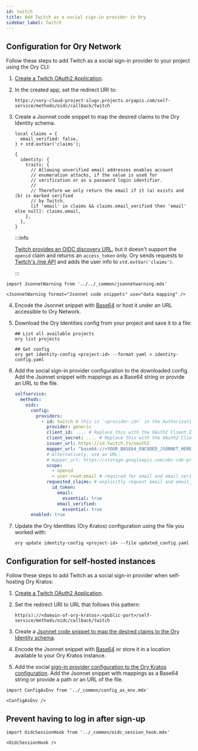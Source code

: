 ```yaml
---
id: twitch
title: Add Twitch as a social sign-in provider in Ory
sidebar_label: Twitch
---
```


## Configuration for Ory Network

Follow these steps to add Twitch as a social sign-in provider to your project using the Ory CLI:

1. [Create a Twitch OAuth2 Application](https://dev.twitch.tv/docs/authentication#registration).
2. In the created app, set the redirect URI to:

   ```shell
   https://<ory-cloud-project-slug>.projects.oryapis.com/self-service/methods/oidc/callback/twitch
   ```

<a name="mapping"></a>

3. Create a Jsonnet code snippet to map the desired claims to the Ory Identity schema.

   ```jsonnet
   local claims = {
     email_verified: false,
   } + std.extVar('claims');

   {
     identity: {
       traits: {
         // Allowing unverified email addresses enables account
         // enumeration attacks, if the value is used for
         // verification or as a password login identifier.
         //
         // Therefore we only return the email if it (a) exists and (b) is marked verified
         // by Twitch.
         [if 'email' in claims && claims.email_verified then 'email' else null]: claims.email,
       },
     },
   }
   ```

   :::info

   [Twitch provides an OIDC discovery URL](https://accounts.Twitch.com/.well-known/openid-configuration), but it doesn't support
   the `openid` claim and returns an `access_token` only. Ory sends requests to
   [Twitch's /me API](https://developer.Twitch.com/documentation/web-api/reference/#/operations/get-current-users-profile) and
   adds the user info to `std.extVar('claims')`.

   :::

```mdx-code-block
import JsonnetWarning from '../../_common/jsonnetwarning.mdx'

<JsonnetWarning format="Jsonnet code snippets" use="data mapping" />
```

4. Encode the Jsonnet snippet with [Base64](https://www.base64encode.org/) or host it under an URL accessible to Ory Network.
5. Download the Ory Identities config from your project and save it to a file:

   ```shell
   ## List all available projects
   ory list projects

   ## Get config
   ory get identity-config <project-id> --format yaml > identity-config.yaml
   ```

<a name="config"></a>

6. Add the social sign-in provider configuration to the downloaded config. Add the Jsonnet snippet with mappings as a Base64
   string or provide an URL to the file.

   ```yaml
   selfservice:
     methods:
       oidc:
         config:
           providers:
             - id: twitch # this is `<provider-id>` in the Authorization callback URL. DO NOT CHANGE IT ONCE SET!
               provider: generic
               client_id: .... # Replace this with the OAuth2 Client ID provided by Twitch
               client_secret: .... # Replace this with the OAuth2 Client Secret provided by Twitch
               issuer_url: https://id.twitch.tv/oauth2
               mapper_url: "base64://<YOUR_BASE64_ENCODED_JSONNET_HERE>"
               # Alternatively, use an URL:
               # mapper_url: https://storage.googleapis.com/abc-cde-prd/9cac9717f007808bf17f22ce7f4295c739604b183f05ac4afb4
               scope:
                 - openid
                 - user:read:email # required for email and email_verified claims in the near future
               requested_claims: # explicitly request email and email_verified claims because twitch doesn't add them by default
                 id_token:
                   email:
                     essential: true
                   email_verified:
                     essential: true
         enabled: true
   ```

7. Update the Ory Identities (Ory Kratos) configuration using the file you worked with:

   ```shell
   ory update identity-config <project-id> --file updated_config.yaml
   ```

## Configuration for self-hosted instances

Follow these steps to add Twitch as a social sign-in provider when self-hosting Ory Kratos:

1. [Create a Twitch OAuth2 Application](https://dev.twitch.tv/docs/authentication#registration).
2. Set the redirect URI to URL that follows this pattern:

   ```shell
   http(s)://<domain-of-ory-kratos>:<public-port>/self-service/methods/oidc/callback/twitch
   ```

3. Create a [Jsonnet code snippet to map the desired claims to the Ory Identity schema](#mapping).
4. Encode the Jsonnet snippet with [Base64](https://www.base64encode.org/) or store it in a location available to your Ory Kratos
   instance.
5. Add the social [sign-in provider configuration to the Ory Kratos configuration](#config). Add the Jsonnet snippet with mappings
   as a Base64 string or provide a path or an URL of the file.

```mdx-code-block
import ConfigAsEnv from '../_common/config_as_env.mdx'

<ConfigAsEnv />
```

## Prevent having to log in after sign-up

```mdx-code-block
import OidcSessionHook from '../_common/oidc_session_hook.mdx'

<OidcSessionHook />
```

